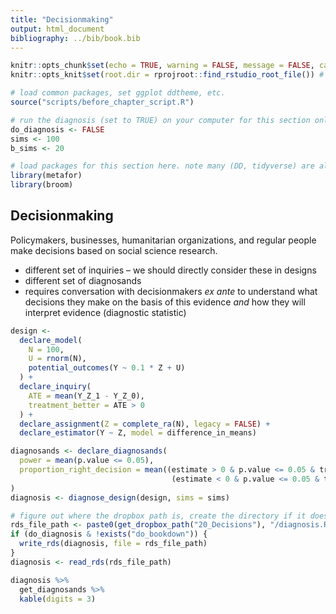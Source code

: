 ```yaml
---
title: "Decisionmaking"
output: html_document
bibliography: ../bib/book.bib 
---
```


<!-- note do_bookdown is set in index.rmd, so we know if you're running just this .Rmd or compiling the book-->
```r
knitr::opts_chunk$set(echo = TRUE, warning = FALSE, message = FALSE, cache = FALSE)
knitr::opts_knit$set(root.dir = rprojroot::find_rstudio_root_file()) # files are all relative to RStudio project home
```

```r
# load common packages, set ggplot ddtheme, etc.
source("scripts/before_chapter_script.R")
```

<!-- start post here, do not edit above -->

<!-- make sure to rename the section title below -->

```r
# run the diagnosis (set to TRUE) on your computer for this section only before pushing to Github. no diagnosis will ever take place on github.
do_diagnosis <- FALSE
sims <- 100
b_sims <- 20
```

```r
# load packages for this section here. note many (DD, tidyverse) are already available, see scripts/package-list.R
library(metafor)
library(broom)
```

## Decisionmaking

Policymakers, businesses, humanitarian organizations, and regular people make decisions based on social science research. 

- different set of inquiries -- we should directly consider these in designs
- different set of diagnosands
- requires conversation with decisionmakers *ex ante* to understand what decisions they make on the basis of this evidence *and* how they will interpret evidence (diagnostic statistic)

```r
design <-
  declare_model(
    N = 100,
    U = rnorm(N),
    potential_outcomes(Y ~ 0.1 * Z + U)
  ) + 
  declare_inquiry(
    ATE = mean(Y_Z_1 - Y_Z_0),
    treatment_better = ATE > 0
  ) + 
  declare_assignment(Z = complete_ra(N), legacy = FALSE) + 
  declare_estimator(Y ~ Z, model = difference_in_means)
```

```r
diagnosands <- declare_diagnosands(
  power = mean(p.value <= 0.05),
  proportion_right_decision = mean((estimate > 0 & p.value <= 0.05 & treatment_better == TRUE) | 
                                    (estimate < 0 & p.value <= 0.05 & treatment_better == FALSE)) 
)
diagnosis <- diagnose_design(design, sims = sims)
```

```r
# figure out where the dropbox path is, create the directory if it doesn't exist, and name the RDS file
rds_file_path <- paste0(get_dropbox_path("20_Decisions"), "/diagnosis.RDS")
if (do_diagnosis & !exists("do_bookdown")) {
  write_rds(diagnosis, file = rds_file_path)
}
diagnosis <- read_rds(rds_file_path)
```

```r
diagnosis %>% 
  get_diagnosands %>% 
  kable(digits = 3)
```




